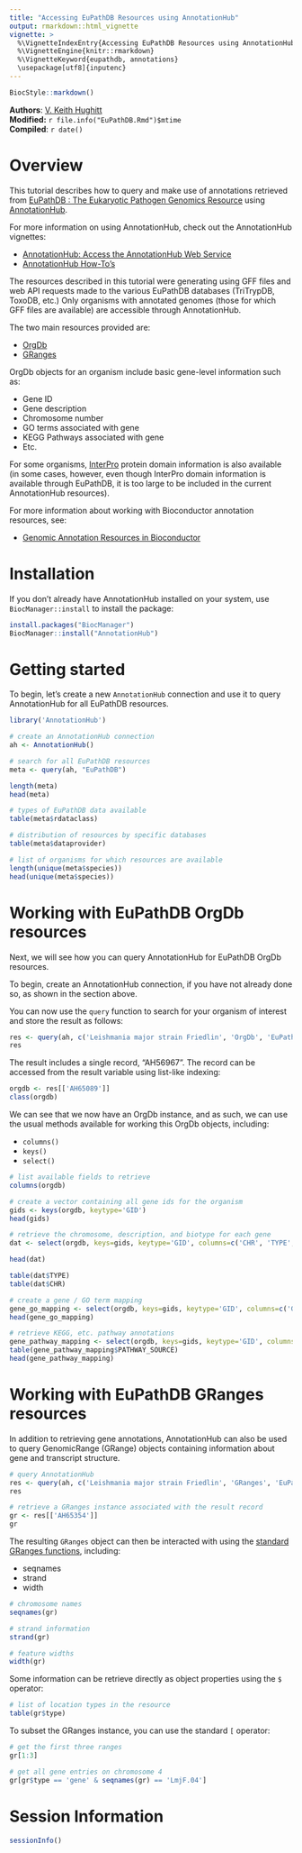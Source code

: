 ```yaml
---
title: "Accessing EuPathDB Resources using AnnotationHub"
output: rmarkdown::html_vignette
vignette: >
  %\VignetteIndexEntry{Accessing EuPathDB Resources using AnnotationHub}
  %\VignetteEngine{knitr::rmarkdown}
  %\VignetteKeyword{eupathdb, annotations}
  \usepackage[utf8]{inputenc}
---
```


```r
BiocStyle::markdown()
```

**Authors**: [V. Keith Hughitt](mailto:keith.hughitt@nih.gov)<br />
**Modified:** `r file.info("EuPathDB.Rmd")$mtime`<br />
**Compiled**: `r date()`

# Overview

This tutorial describes how to query and make use of annotations retrieved from
[EuPathDB : The Eukaryotic Pathogen Genomics Resource](http://eupathdb.org/eupathdb/)
using [AnnotationHub](http://bioconductor.org/packages/release/bioc/html/AnnotationHub.html).

For more information on using AnnotationHub, check out the AnnotationHub vignettes:

- [AnnotationHub: Access the AnnotationHub Web Service](http://bioconductor.org/packages/release/bioc/vignettes/AnnotationHub/inst/doc/AnnotationHub-HOWTO.html)
- [AnnotationHub How-To’s](http://bioconductor.org/packages/release/bioc/vignettes/AnnotationHub/inst/doc/AnnotationHub-HOWTO.html)

The resources described in this tutorial were generating using GFF files and web API requests made
to the various EuPathDB databases (TriTrypDB, ToxoDB, etc.) Only organisms with annotated genomes
(those for which GFF files are available) are accessible through AnnotationHub.

The two main resources provided are:

- [OrgDb](https://www.bioconductor.org/help/workflows/annotation/annotation/#OrgDb)
- [GRanges](http://bioconductor.org/packages/release/bioc/html/GenomicRanges.html)

OrgDb objects for an organism include basic gene-level information such as:

- Gene ID
- Gene description
- Chromosome number
- GO terms associated with gene
- KEGG Pathways associated with gene
- Etc.

For some organisms, [InterPro](https://www.ebi.ac.uk/interpro/) protein domain information is also
available (in some cases, however, even though InterPro domain information is available through
EuPathDB, it is too large to be included in the current AnnotationHub resources).

For more information about working with Bioconductor annotation resources, see:

- [Genomic Annotation Resources in Bioconductor ](https://www.bioconductor.org/help/workflows/annotation/annotation/)

# Installation

If you don't already have AnnotationHub installed on your system, use
`BiocManager::install` to install the package:

```r
install.packages("BiocManager")
BiocManager::install("AnnotationHub")
```

# Getting started

To begin, let's create a new `AnnotationHub` connection and use it to query
AnnotationHub for all EuPathDB resources.

```r
library('AnnotationHub')

# create an AnnotationHub connection
ah <- AnnotationHub()

# search for all EuPathDB resources
meta <- query(ah, "EuPathDB")

length(meta)
head(meta)

# types of EuPathDB data available
table(meta$rdataclass)

# distribution of resources by specific databases
table(meta$dataprovider)

# list of organisms for which resources are available
length(unique(meta$species))
head(unique(meta$species))
```

# Working with EuPathDB OrgDb resources

Next, we will see how you can query AnnotationHub for EuPathDB OrgDb resources.

To begin, create an AnnotationHub connection, if you have not already done so, as shown in the
section above.

You can now use the `query` function to search for your organism of interest and store the result
as follows:

```r
res <- query(ah, c('Leishmania major strain Friedlin', 'OrgDb', 'EuPathDB'))
res
```

The result includes a single record, "AH56967". The record can be accessed from the result variable
using list-like indexing:

```r
orgdb <- res[['AH65089']]
class(orgdb)
```

We can see that we now have an OrgDb instance, and as such, we can use the usual methods available
for working this OrgDb objects, including:

- `columns()`
- `keys()`
- `select()`

```r
# list available fields to retrieve
columns(orgdb)

# create a vector containing all gene ids for the organism
gids <- keys(orgdb, keytype='GID')
head(gids)

# retrieve the chromosome, description, and biotype for each gene
dat <- select(orgdb, keys=gids, keytype='GID', columns=c('CHR', 'TYPE', 'GENEDESCRIPTION'))

head(dat)

table(dat$TYPE)
table(dat$CHR)

# create a gene / GO term mapping
gene_go_mapping <- select(orgdb, keys=gids, keytype='GID', columns=c('GO_ID', 'GO_TERM_NAME', 'ONTOLOGY'))
head(gene_go_mapping)

# retrieve KEGG, etc. pathway annotations
gene_pathway_mapping <- select(orgdb, keys=gids, keytype='GID', columns=c('PATHWAY', 'PATHWAY_SOURCE'))
table(gene_pathway_mapping$PATHWAY_SOURCE)
head(gene_pathway_mapping)
```

# Working with EuPathDB GRanges resources

In addition to retrieving gene annotations, AnnotationHub can also be used to query GenomicRange
(GRange) objects containing information about gene and transcript structure.

```r
# query AnnotationHub
res <- query(ah, c('Leishmania major strain Friedlin', 'GRanges', 'EuPathDB'))
res

# retrieve a GRanges instance associated with the result record
gr <- res[['AH65354']]
gr
```

The resulting `GRanges` object can then be interacted with using the [standard GRanges
functions](https://bioconductor.org/packages/3.7/bioc/vignettes/GenomicRanges/inst/doc/GenomicRangesIntroduction.pdf),
including:

- seqnames
- strand
- width

```r
# chromosome names
seqnames(gr)

# strand information
strand(gr)

# feature widths
width(gr)
```

Some information can be retrieve directly as object properties using the `$` operator:

```r
# list of location types in the resource
table(gr$type)
```

To subset the GRanges instance, you can use the standard `[` operator:

```r
# get the first three ranges
gr[1:3]

# get all gene entries on chromosome 4
gr[gr$type == 'gene' & seqnames(gr) == 'LmjF.04']
```

# Session Information

```r
sessionInfo()
```
